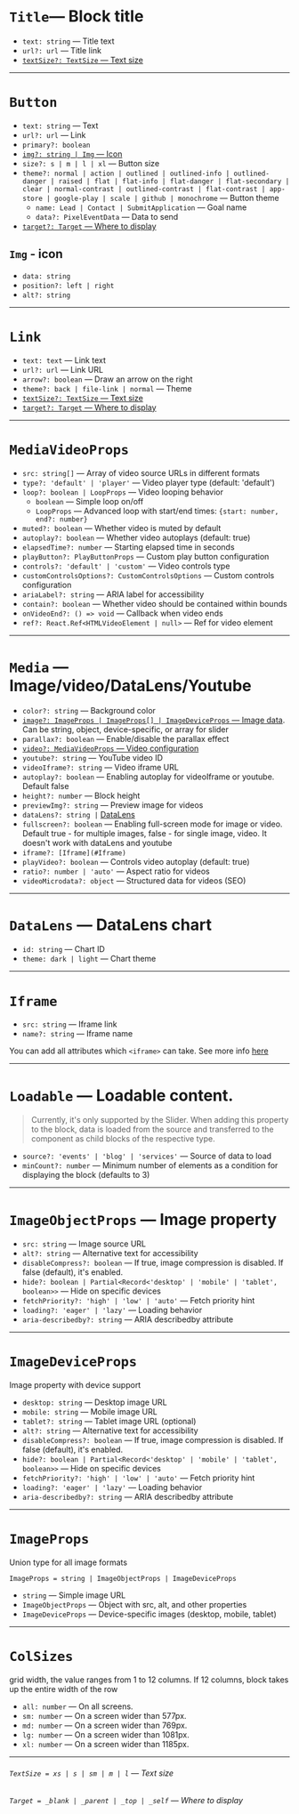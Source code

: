 
<Meta title="Documentation/Types"/>

# `Title`— Block title

- `text: string` — Title text
- `url?: url` — Title link
- [`textSize?: TextSize` — Text size](#TextSize)

---

# <a name="Button">`Button`</a>

- `text: string` — Text
- `url?: url` — Link
- `primary?: boolean`
- [`img?: string | Img` — Icon](#img---icon)
- `size?: s | m | l | xl` — Button size
- `theme?: normal | action | outlined | outlined-info | outlined-danger | raised | flat | flat-info | flat-danger | flat-secondary | clear | normal-contrast | outlined-contrast | flat-contrast | app-store | google-play | scale | github | monochrome` — Button theme
  - `name: Lead | Contact | SubmitApplication` — Goal name
  - `data?: PixelEventData` — Data to send
- [`target?: Target` — Where to display](#Target)

## `Img` - icon

- `data: string`
- `position?: left | right`
- `alt?: string`

---

# <a name="Link">`Link`</a>

- `text: text` — Link text
- `url?: url` — Link URL
- `arrow?: boolean` — Draw an arrow on the right
- `theme?: back | file-link | normal` — Theme
- [`textSize?: TextSize` — Text size](#TextSize)
- [`target?: Target` — Where to display](#Target)

---

# <a name="Video">`MediaVideoProps`</a>

- `src: string[]` — Array of video source URLs in different formats
- `type?: 'default' | 'player'` — Video player type (default: 'default')
- `loop?: boolean | LoopProps` — Video looping behavior
  - `boolean` — Simple loop on/off
  - `LoopProps` — Advanced loop with start/end times: `{start: number, end?: number}`
- `muted?: boolean` — Whether video is muted by default
- `autoplay?: boolean` — Whether video autoplays (default: true)
- `elapsedTime?: number` — Starting elapsed time in seconds
- `playButton?: PlayButtonProps` — Custom play button configuration
- `controls?: 'default' | 'custom'` — Video controls type
- `customControlsOptions?: CustomControlsOptions` — Custom controls configuration
- `ariaLabel?: string` — ARIA label for accessibility
- `contain?: boolean` — Whether video should be contained within bounds
- `onVideoEnd?: () => void` — Callback when video ends
- `ref?: React.Ref<HTMLVideoElement | null>` — Ref for video element

---

# <a name="Media">`Media`</a> — Image/video/DataLens/Youtube

- `color?: string` — Background color
- [`image?: ImageProps | ImageProps[] | ImageDeviceProps` — Image data](#ImageObjectProps). Can be string, object, device-specific, or array for slider
- `parallax?: boolean` — Enable/disable the parallax effect
- [`video?: MediaVideoProps` — Video configuration](#Video)
- `youtube?: string` — YouTube video ID
- `videoIframe?: string` — Video iframe URL
- `autoplay?: boolean` — Enabling autoplay for videoIframe or youtube. Default false
- `height?: number` — Block height
- `previewImg?: string` — Preview image for videos
- `dataLens?: string |` [DataLens](#DataLens)
- `fullscreen?: boolean` — Enabling full-screen mode for image or video. Default true - for multiple images, false - for single image, video. It doesn't work with dataLens and youtube
- `iframe?: [Iframe](#Iframe)`
- `playVideo?: boolean` — Controls video autoplay (default: true)
- `ratio?: number | 'auto'` — Aspect ratio for videos
- `videoMicrodata?: object` — Structured data for videos (SEO)


---

# <a name="DataLens">`DataLens`</a>  — DataLens chart

- `id: string` — Chart ID
- `theme: dark | light` — Chart theme

---

# <a name="Iframe">`Iframe`</a>

- `src: string` — Iframe link
- `name?: string` — Iframe name

You can add all attributes which `<iframe>` can take. See more info [here](https://developer.mozilla.org/en-US/docs/Web/HTML/Element/iframe)

---

# `Loadable` — Loadable content.

> Currently, it's only supported by the Slider. When adding this property to the block, data is loaded from the source and transferred to the component as child blocks of the respective type.

- `source?: 'events' | 'blog' | 'services'` — Source of data to load
- `minCount?: number` — Minimum number of elements as a condition for displaying the block (defaults to 3)

---

# <a name="ImageObjectProps">`ImageObjectProps`</a>  — Image property

- `src: string` — Image source URL
- `alt?: string` — Alternative text for accessibility
- `disableCompress?: boolean` — If true, image compression is disabled. If false (default), it's enabled.
- `hide?: boolean | Partial<Record<'desktop' | 'mobile' | 'tablet', boolean>>` — Hide on specific devices
- `fetchPriority?: 'high' | 'low' | 'auto'` — Fetch priority hint
- `loading?: 'eager' | 'lazy'` — Loading behavior
- `aria-describedby?: string` — ARIA describedby attribute

---

# <a name="ImageDeviceProps">`ImageDeviceProps`</a>
Image property with device support

- `desktop: string` — Desktop image URL
- `mobile: string` — Mobile image URL
- `tablet?: string` — Tablet image URL (optional)
- `alt?: string` — Alternative text for accessibility
- `disableCompress?: boolean` — If true, image compression is disabled. If false (default), it's enabled.
- `hide?: boolean | Partial<Record<'desktop' | 'mobile' | 'tablet', boolean>>` — Hide on specific devices
- `fetchPriority?: 'high' | 'low' | 'auto'` — Fetch priority hint
- `loading?: 'eager' | 'lazy'` — Loading behavior
- `aria-describedby?: string` — ARIA describedby attribute

---

# <a name="ImageProps">`ImageProps`</a>
Union type for all image formats

`ImageProps = string | ImageObjectProps | ImageDeviceProps`

- `string` — Simple image URL
- `ImageObjectProps` — Object with src, alt, and other properties
- `ImageDeviceProps` — Device-specific images (desktop, mobile, tablet)

---

# <a name="colSizes">`ColSizes`</a>
grid width, the value ranges from 1 to 12 columns. If 12 columns, block takes up the entire width of the row

- `all: number` — On all screens.
- `sm: number` — On a screen wider than 577px.
- `md: number` — On a screen wider than 769px.
- `lg: number` — On a screen wider than 1081px.
- `xl: number` — On a screen wider than 1185px.

---

###### <a name="TextSize">`TextSize = xs | s | sm | m | l` — Text size</a>

###### <a name="Target">`Target = _blank | _parent | _top | _self` — Where to display</a>
